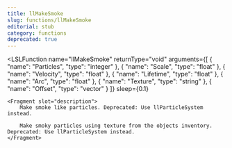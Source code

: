 ```yaml
---
title: llMakeSmoke
slug: functions/llMakeSmoke
editorial: stub
category: functions
deprecated: true
---
```


<LSLFunction
	name="llMakeSmoke"
	returnType="void"
	arguments={[
	{
		"name": "Particles",
		"type": "integer"
	},
	{
		"name": "Scale",
		"type": "float"
	},
	{
		"name": "Velocity",
		"type": "float"
	},
	{
		"name": "Lifetime",
		"type": "float"
	},
	{
		"name": "Arc",
		"type": "float"
	},
	{
		"name": "Texture",
		"type": "string"
	},
	{
		"name": "Offset",
		"type": "vector"
	}
]}
	sleep={0.1}
>
	<Fragment slot="description">
		Make smoke like particles. Deprecated: Use llParticleSystem instead.
		
		Make smoky particles using texture from the objects inventory. Deprecated: Use llParticleSystem instead.
	</Fragment>
</LSLFunction>
